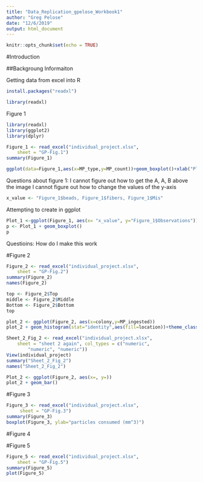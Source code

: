 ```yaml
---
title: "Data_Replication_gpelose_Workbook1"
author: "Greg Pelose"
date: "12/6/2019"
output: html_document
---
```


```r
knitr::opts_chunk$set(echo = TRUE)
```
#Introduction

##Backgroung Informaiton
  

Getting data from excel into R
```r
install.packages("readxl")
```
```r
library(readxl)
```


Figure 1

```r
library(readxl)
library(ggplot2)
library(dplyr)
```


```r
Figure_1 <- read_excel("individual_project.xlsx", 
    sheet = "GP-Fig.1")
summary(Figure_1)
```


```r
ggplot(data=Figure_1,aes(x=MP_type,y=MP_count))+geom_boxplot()+xlab("Plastic Type")+ylab("no. plastics per polyp")+scale_y_continuous(lim=c(0,100),breaks=c(0,20,40,60,80,100))+theme_classic()+annotate("text", x = "Beads", y = 35, label = "A")+annotate("text", x = "Fibers", y = 100, label = "B")+annotate("text", x = "Misc", y = 30, label = "A")
```

Questions about figure 1:
I cannot figure out how to get the A, A, B above the image
I cannot figure out how to change the values of the y-axis

```r
x_value <- "Figure_1$beads, Figure_1$fibers, Figure_1$Mis"
```


Attempting to create in ggplot

```r
Plot_1 <-ggplot(Figure_1, aes(x= "x_value", y="Figure_1$Observations"))
p <- Plot_1 + geom_boxplot()
p
```

Questioins:
How do I make this work

#Figure 2

```r
Figure_2 <- read_excel("individual_project.xlsx", 
    sheet = "GP-Fig.2")
summary(Figure_2)
names(Figure_2)
```
```r
top <- Figure_2$Top 
middle <- Figure_2$Middle
Bottom <- Figure_2$Bottom
top
```

```r
plot_2 <- ggplot(Figure_2, aes(x=colony,y=MP_ingested))
plot_2 + geom_histogram(stat="identity",aes(fill=location))+theme_classic()+scale_fill_manual()
```



```r
Sheet_2_Fig_2 <- read_excel("individual_project.xlsx", 
    sheet = "sheet 2 again", col_types = c("numeric", 
        "numeric", "numeric"))
View(individual_project)
summary("Sheet_2_Fig_2")
names("Sheet_2_Fig_2")
```


```r
Plot_2 <- ggplot(Figure_2, aes(x=, y=))
plot_2 + geom_bar()
```


#Figure 3

```r
Figure_3 <- read_excel("individual_project.xlsx", 
     sheet = "GP-Fig.3")
summary(Figure_3)
boxplot(Figure_3, ylab="particles consumed (mm^3)")
```


#Figure 4






#Figure 5

```r
Figure_5 <- read_excel("individual_project.xlsx", 
    sheet = "GP-Fig.5")
summary(Figure_5)
plot(Figure_5)
```


